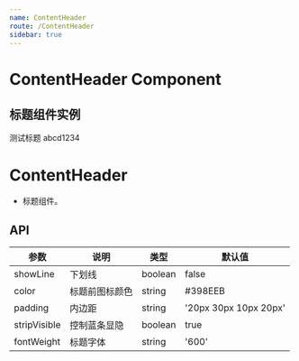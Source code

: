 ---
name: ContentHeader
route: /ContentHeader
sidebar: true
---


# ContentHeader Component

## 标题组件实例
<Playground>
<ContentHeader showLine={false} className={'123'}>测试标题</ContentHeader>
<ContentHeader showLine={true} padding='5px'>abcd1234</ContentHeader>
</Playground>

# ContentHeader

- 标题组件。

## API

| 参数 | 说明 | 类型 | 默认值 |
| --- | --- | --- | --- |
| showLine | 下划线 | boolean | false |
| color | 标题前图标颜色 | string | #398EEB |
| padding | 内边距 | string | '20px 30px 10px 20px' |
| stripVisible | 控制蓝条显隐 | boolean | true |
| fontWeight | 标题字体 | string | '600' |

